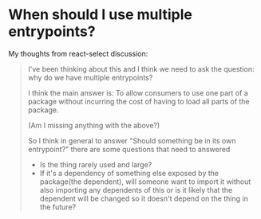 # When should I use multiple entrypoints?

My thoughts from react-select discussion:

> I've been thinking about this and I think we need to ask the question: why do we have multiple entrypoints?
>
> I think the main answer is: To allow consumers to use one part of a package without incurring the cost of having to load all parts of the package.
>
> (Am I missing anything with the above?)
>
> So I think in general to answer "Should something be in its own entrypoint?" there are some questions that need to answered
>
> - Is the thing rarely used and large?
> - If it's a dependency of something else exposed by the package(the dependent), will someone want to import it without also importing any dependents of this or is it likely that the dependent will be changed so it doesn't depend on the thing in the future?
